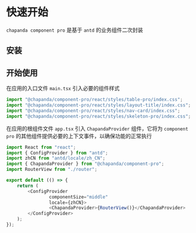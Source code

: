 
# 快速开始

`chapanda component pro` 是基于 `antd` 的业务组件二次封装

## 安装

<PackageManagerTabs command="@chapanda/component-pro " />

## 开始使用

在应用的入口文件 `main.tsx` 引入必要的组件样式

```typescript jsx
import "@chapanda/component-pro/react/styles/table-pro/index.css";
import "@chapanda/component-pro/react/styles/layout-title/index.css";
import "@chapanda/component-pro/react/styles/nav-card/index.css";
import "@chapanda/component-pro/react/styles/skeleton-pro/index.css";
```

在应用的根组件文件 `app.tsx` 引入 `ChapandaProvider` 组件，它将为 `component pro` 的其他组件提供必要的上下文事件，以确保功能的正常执行


```typescript jsx
import React from "react";
import { ConfigProvider } from "antd";
import zhCN from "antd/locale/zh_CN";
import { ChapandaProvider } from "@chapanda/component-pro";
import RouterView from "./router";

export default (() => {
	return (
		<ConfigProvider
				componentSize="middle"
				locale={zhCN}>
				<ChapandaProvider>{RouterView()}</ChapandaProvider>
		</ConfigProvider>
	);
});

```
